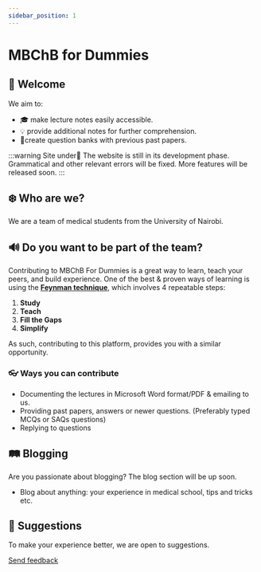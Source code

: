 ```yaml
---
sidebar_position: 1
---
```


# MBChB for Dummies

## 👋 Welcome

We aim to:

- 🎓​ make lecture notes easily accessible.
- 💡 provide additional notes for further comprehension.
- 📝​create question banks with previous past papers.

:::warning Site under🚧
The website is still in its development phase. Grammatical and other relevant errors will be fixed. More features will be released soon.
:::

## ❄️ ​​Who are we?

We are a team of medical students from the University of Nairobi.

## 🔊​​ Do you want to be part of the team?

Contributing to MBChB For Dummies is a great way to learn, teach your peers, and build experience. One of the best & proven ways of learning is using the **[Feynman technique](https://fs.blog/feynman-technique/)**, which involves 4 repeatable steps:

1. **Study**
2. **Teach**
3. **Fill the Gaps**
4. **Simplify**

As such, contributing to this platform, provides you with a similar opportunity.

### 👓 Ways you can contribute

- Documenting the lectures in Microsoft Word format/PDF & emailing to us.
- Providing past papers, answers or newer questions. (Preferably typed MCQs or SAQs questions)
- Replying to questions

## ​🛤️​ Blogging

Are you passionate about blogging? The blog section will be up soon.

- Blog about anything: your experience in medical school, tips and tricks etc.

## 🚀 Suggestions

To make your experience better, we are open to suggestions.

<a href="mailto:mbchbfordummies@gmail.com">Send feedback</a>
